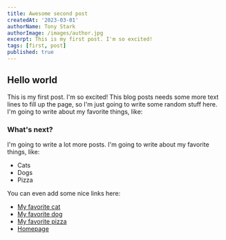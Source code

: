 ```yaml
---
title: Awesome second post
createdAt: '2023-03-01'
authorName: Tony Stark
authorImage: /images/author.jpg
excerpt: This is my first post. I'm so excited!
tags: [first, post]
published: true
---
```


## Hello world

This is my first post. I'm so excited! This blog posts needs some more text lines to fill up the page, so I'm just going to write some random stuff here. I'm going to write about my favorite things, like:

### What's next?

I'm going to write a lot more posts. I'm going to write about my favorite things, like:

- Cats
- Dogs
- Pizza

You can even add some nice links here:

- [My favorite cat](https://www.youtube.com/watch?v=5dsGWM5XGdg)
- [My favorite dog](https://www.youtube.com/watch?v=5dsGWM5XGdg)
- [My favorite pizza](https://www.youtube.com/watch?v=5dsGWM5XGdg)
- [Homepage](/)
